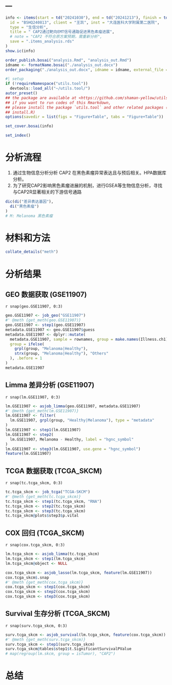 ---
---

```r
info <- items(start = td("20241030"), end = td("20241213"), finish = td("2024-12-27"),
  id = "BSHQ240813", client = "王凯", inst = "大连医科大学附属第二医院",
  type = "生信分析",
  title = " CAP2通过靶向EMT信号通路促进黑色素瘤进展",
  # note = "CAP2 不符合原方案预期，需重新分析",
  save = ".items_analysis.rds"
)
show.ic(info)

order_publish.bosai("analysis.Rmd", "analysis_out.Rmd")
idname <- formatName.bosai("./analysis_out.docx")
order_packaging("./analysis_out.docx", idname = idname, external_file = NULL)
```

```r
#| setup
if (!requireNamespace("utils.tool"))
  devtools::load_all("~/utils.tool/")
autor_preset()
## the package are available at <https://github.com/shaman-yellow/utils.tool>
## if you want to run codes of this Rmarkdown,
## please install the package `utils.tool` and other related packages (run
## install.R)
options(savedir = list(figs = "Figure+Table", tabs = "Figure+Table"))
```

```r
set_cover.bosai(info)
```

```r
set_index()
```

# 分析流程 {#abstract}

1. 通过生物信息分析分析 CAP2 在黑色素瘤异常表达且与预后相关。HPA数据库分析。
2. 为了研究CAP2影响黑色素瘤进展的机制，进行GSEA等生物信息分析，寻找与CAP2R显著相关的下游信号通路

```r
dic(di("差异表达基因"),
  di("黑色素瘤")
)
# M: Melanoma 黑色素瘤

```

# 材料和方法 {#introduction}

```r
collate_details("meth")
```

# 分析结果 {#workflow}

## GEO 数据获取 (GSE11907)

`r snap(geo.GSE11907, 0:3)`

```r
geo.GSE11907 <- job_geo("GSE11907")
#' @meth {get_meth(geo.GSE11907)}
geo.GSE11907 <- step1(geo.GSE11907)
metadata.GSE11907 <- geo.GSE11907$guess
metadata.GSE11907 <- dplyr::mutate(
  metadata.GSE11907, sample = rownames, group = make.names(Illness.ch1), 
  group = ifelse(
    grpl(group, "Melanoma|Healthy"), 
    strx(group, "Melanoma|Healthy"), "Others"
  ), .before = 1
)
metadata.GSE11907

```

## Limma 差异分析 (GSE11907)

`r snap(lm.GSE11907, 0:3)`

```r
lm.GSE11907 <- asjob_limma(geo.GSE11907, metadata.GSE11907)
#' @meth {get_meth(lm.GSE11907)}
lm.GSE11907 <- filter(
  lm.GSE11907, grpl(group, "Healthy|Melanoma"), type = "metadata"
)
lm.GSE11907 <- step1(lm.GSE11907)
lm.GSE11907 <- step2(
  lm.GSE11907, Melanoma - Healthy, label = "hgnc_symbol"
)
lm.GSE11907 <- step3(lm.GSE11907, use.gene = "hgnc_symbol")
feature(lm.GSE11907)
```

## TCGA 数据获取 (TCGA_SKCM)

`r snap(tc.tcga_skcm, 0:3)`

```r
tc.tcga_skcm <- job_tcga("TCGA-SKCM")
#' @meth {get_meth(tc.tcga_skcm)}
tc.tcga_skcm <- step1(tc.tcga_skcm, "RNA")
tc.tcga_skcm <- step2(tc.tcga_skcm)
tc.tcga_skcm <- step3(tc.tcga_skcm)
tc.tcga_skcm@plots$step3$p.vital
```

## COX 回归 (TCGA_SKCM)

`r snap(cox.tcga_skcm, 0:3)`

```r
lm.tcga_skcm <- asjob_limma(tc.tcga_skcm)
lm.tcga_skcm <- step1(lm.tcga_skcm)
lm.tcga_skcm@object <- NULL

cox.tcga_skcm <- asjob_lasso(lm.tcga_skcm, feature(lm.GSE11907))
cox.tcga_skcm$.snap
#' @meth {get_meth(cox.tcga_skcm)}
cox.tcga_skcm <- step1(cox.tcga_skcm)
cox.tcga_skcm <- step2(cox.tcga_skcm)
cox.tcga_skcm <- step3(cox.tcga_skcm)
```

## Survival 生存分析 (TCGA_SKCM)

`r snap(surv.tcga_skcm, 0:3)`

```r
surv.tcga_skcm <- asjob_survival(lm.tcga_skcm, feature(cox.tcga_skcm))
#' @meth {get_meth(surv.tcga_skcm)}
surv.tcga_skcm <- step1(surv.tcga_skcm)
surv.tcga_skcm@tables$step1$t.SignificantSurvivalPValue
# map(regroup(lm.skcm, group = isTumor), "CAP2")
```

# 总结 {#conclusion}

